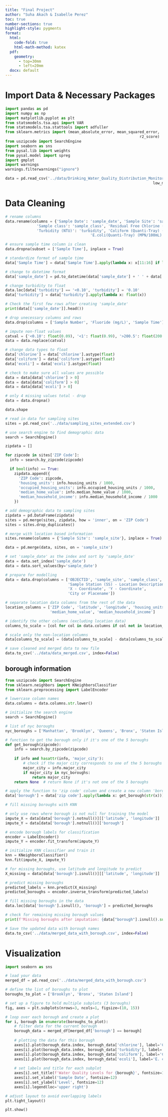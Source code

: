 ```yaml
---
title: "Final Project"
author: "Suha Akach & Isabelle Perez"
toc: true
number-sections: true
highlight-style: pygments
format: 
  html: 
    code-fold: true
    html-math-method: katex
  pdf: 
    geometry: 
      - top=30mm
      - left=20mm
  docx: default
---
```


# Import Data & Necessary Packages

```python
import pandas as pd
import numpy as np
import matplotlib.pyplot as plt
from statsmodels.tsa.api import VAR
from statsmodels.tsa.stattools import adfuller
from sklearn.metrics import (mean_absolute_error, mean_squared_error,
                                                            r2_score)
from uszipcode import SearchEngine
import seaborn as sns
from pysal.lib import weights
from pysal.model import spreg
import gmplot
import warnings
warnings.filterwarnings("ignore")
```

```python
data = pd.read_csv('../data/Drinking_Water_Quality_Distribution_Monitoring_Data_20241116.csv',
                                                                  low_memory = False)                       
```

# Data Cleaning 

```python
# rename columns
data.rename(columns = {'Sample Date': 'sample_date', 'Sample Site': 'sample_site', 
              'Sample class': 'sample_class', 'Residual Free Chlorine (mg/L)': 'chlorine',
              'Turbidity (NTU)': 'turbidity', 'Coliform (Quanti-Tray) (MPN /100mL)': 'coliform',
                                      'E.coli(Quanti-Tray) (MPN/100mL)': 'ecoli'}, inplace = True)
```

```python
# ensure sample time column is clean
data.dropna(subset = ['Sample Time'], inplace = True)

# standardize format of sample time
data['Sample Time'] = data['Sample Time'].apply(lambda x: x[11:16] if len(x) > 5 else x)

# change to datetime format
data['sample_date'] = pd.to_datetime(data['sample_date'] + ' ' + data['Sample Time'])

# change turbidity to float
data.loc[data['turbidity'] == '<0.10', 'turbidity'] = '0.10'
data['turbidity'] = data['turbidity'].apply(lambda x: float(x))

# Check the first few rows after creating 'sample_date'
print(data[['sample_date']].head())

```

```python
# drop unecessary columns and rows
data.drop(columns = ['Sample Number', 'Fluoride (mg/L)', 'Sample Time'], inplace = True)
```

```python
# impute non-float values
catval = {'<0.10': float(0.09), '<1': float(0.99), '>200.5': float(200.6)}
data = data.replace(catval)

# change data types to float
data['chlorine'] = data['chlorine'].astype(float)
data['coliform'] = data['coliform'].astype(float)
data['ecoli'] = data['ecoli'].astype(float)
```

```python
# check to make sure all values are possible
data = data[data['chlorine'] > 0]
data = data[data['coliform'] > 0]
data = data[data['ecoli'] > 0]
```

```python
# only 4 missing values total - drop
data = data.dropna()

data.shape
```

```python
# read in data for sampling sites
sites = pd.read_csv('../data/sampling_sites_extended.csv')

# use search engine to find demographic data
search = SearchEngine() 

zipdata = [] 

for zipcode in sites['ZIP Code']: 
  info = search.by_zipcode(zipcode)

  if bool(info) == True: 
    zipdata.append({
      'ZIP Code': zipcode,
      'housing_units': info.housing_units / 1000,
      'occupied_housing_units': info.occupied_housing_units / 1000, 
      'median_home_value': info.median_home_value / 1000,
      'median_household_income': info.median_household_income / 1000
    })

# add demographic data to sampling sites
zipdata = pd.DataFrame(zipdata) 
sites = pd.merge(sites, zipdata, how = 'inner', on = 'ZIP Code')
sites = sites.drop_duplicates()

# merge with location based information
sites.rename(columns = {'Sample Site': 'sample_site'}, inplace = True)

data = pd.merge(data, sites, on = 'sample_site')
```

```python
# set 'sample_date' as the index and sort by 'sample_date'
data = data.set_index('sample_date')
data = data.sort_values(by='sample_date')

# prepare for modelling
data = data.drop(columns = ['OBJECTID', 'sample_site', 'sample_class', 
                            'Sample Station (SS) - Location Description',
                            'X - Coordinate', 'Y - Coordinate',
                            'City or Placename'])

# separate location data columns from the rest of the data
location_columns = ['ZIP Code', 'latitude', 'longitude', 'housing_units', 'occupied_housing_units', 
                    'median_home_value', 'median_household_income']

# identify the other columns (excluding location data)
columns_to_scale = [col for col in data.columns if col not in location_columns]

# scale only the non-location columns
data[columns_to_scale] = (data[columns_to_scale] - data[columns_to_scale].mean()) / data[columns_to_scale].std()

# save cleaned and merged data to new file
data.to_csv('../data/data_merged.csv', index=False)
```

## borough information
```python
from uszipcode import SearchEngine
from sklearn.neighbors import KNeighborsClassifier
from sklearn.preprocessing import LabelEncoder

# lowercase column names
data.columns = data.columns.str.lower()

# initialize the search engine
search = SearchEngine()

# list of nyc boroughs
nyc_boroughs = ['Manhattan', 'Brooklyn', 'Queens', 'Bronx', 'Staten Island']

# function to get the borough only if it's one of the 5 boroughs
def get_borough(zipcode):
    info = search.by_zipcode(zipcode)
    
    if info and hasattr(info, 'major_city'):
        # check if the major city corresponds to one of the 5 boroughs
        major_city = info.major_city
        if major_city in nyc_boroughs:
            return major_city
    return None  # return None if it's not one of the 5 boroughs

# apply the function to 'zip code' column and create a new column 'borough'
data['borough'] = data['zip code'].apply(lambda x: get_borough(str(x)))

# fill missing boroughs with KNN

# only use rows where borough is not null for training the model
impute_X = data[data['borough'].notnull()][['latitude', 'longitude']]
impute_Y = data[data['borough'].notnull()]['borough']

# encode borough labels for classification
encoder = LabelEncoder()
impute_Y = encoder.fit_transform(impute_Y)

# initialize KNN classifier and train it
knn = KNeighborsClassifier()
knn.fit(impute_X, impute_Y)

# for missing boroughs, use latitude and longitude to predict
X_missing = data[data['borough'].isnull()][['latitude', 'longitude']]

# predict missing boroughs
predicted_labels = knn.predict(X_missing)
predicted_boroughs = encoder.inverse_transform(predicted_labels)

# fill missing boroughs in the data
data.loc[data['borough'].isnull(), 'borough'] = predicted_boroughs

# check for remaining missing borough values
print(f'Missing boroughs after imputation: {data["borough"].isnull().sum()}')

# Save the updated data with borough names
data.to_csv('../data/merged_data_with_borough.csv', index=False)

```

# Visualization
```python
import seaborn as sns

# load your data
merged_df = pd.read_csv('../data/merged_data_with_borough.csv')

# define the list of boroughs to plot
boroughs_to_plot = ['Brooklyn', 'Bronx', 'Staten Island']

# set up a figure to hold multiple subplots (3 boroughs)
fig, axes = plt.subplots(nrows=3, ncols=1, figsize=(10, 15))

# loop over each borough and create a plot
for i, borough in enumerate(boroughs_to_plot):
    # filter data for the current borough
    borough_data = merged_df[merged_df['borough'] == borough]
    
    # plotting the data for this borough
    axes[i].plot(borough_data.index, borough_data['chlorine'], label='Chlorine (mg/L)', color='blue')
    axes[i].plot(borough_data.index, borough_data['turbidity'], label='Turbidity (NTU)', color='orange')
    axes[i].plot(borough_data.index, borough_data['coliform'], label='Coliform (MPN/100mL)', color='green')
    axes[i].plot(borough_data.index, borough_data['ecoli'], label='E. coli (MPN/100mL)', color='red')
    
    # set labels and title for each subplot
    axes[i].set_title(f'Water Quality Levels for {borough}', fontsize=14)
    axes[i].set_xlabel('Sample Date', fontsize=12)
    axes[i].set_ylabel('Level', fontsize=12)
    axes[i].legend(loc='upper right')

# adjust layout to avoid overlapping labels
plt.tight_layout()

plt.show()
```
